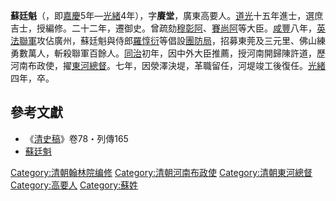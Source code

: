 '''蘇廷魁'''（{{bd|1800年||1878年|}}，即[[嘉慶|嘉慶]]5年—[[光緒|光緒]]4年），字'''賡堂'''，廣東高要人。[[道光|道光]]十五年進士，選庶吉士，授編修。二十二年，遷御史。曾疏劾[[穆彰阿|穆彰阿]]、[[賽尚阿|賽尚阿]]等大臣。[[咸豐|咸豐]]八年，[[英法聯軍|英法聯軍]]攻佔廣州，蘇廷魁與侍郎[[羅惇衍|羅惇衍]]等倡設[[團防局|團防局]]，招募東莞及三元里、佛山練勇數萬人，斬殺聯軍百餘人。[[同治|同治]]初年，因中外大臣推薦，授河南開歸陳許道，歷河南布政使，擢[[東河總督|東河總督]]。七年，因滎澤決堤，革職留任，河堤竣工後復任。[[光緒|光緒]]四年，卒。

==參考文獻==
*《[[清史稿|清史稿]]》卷78・列傳165
*[http://npmhost.npm.gov.tw/ttscgi2/ttsquery?0:0:npmauac:TM%3D%C4%AC%A7%CA%BB%ED 蘇廷魁]
{{先代次代|[[東河總督|東河總督]]|1866-1871|[[張之万|張之万]]|[[喬松年|喬松年]]}}

{{道光十五年乙未科殿試金榜}}
{{DEFAULTSORT:Su蘇}}
[[Category:清朝翰林院编修|Category:清朝翰林院编修]]
[[Category:清朝河南布政使|Category:清朝河南布政使]]
[[Category:清朝東河總督|Category:清朝東河總督]]
[[Category:高要人|Category:高要人]]
[[Category:蘇姓|Category:蘇姓]]